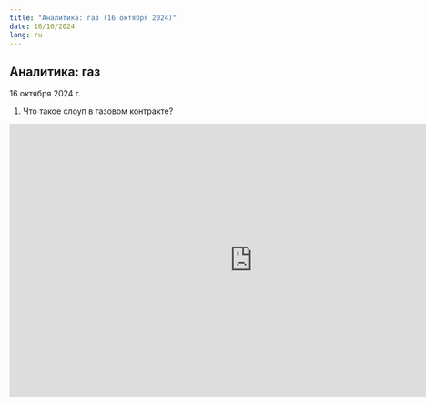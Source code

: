 ```yaml
---
title: "Аналитика: газ (16 октября 2024)"
date: 16/10/2024
lang: ru
---
```


## Аналитика: газ

16 октября 2024 г.

1.  Что такое слоуп в газовом контракте?

<iframe src="https://vk.com/video_ext.php?oid=-227681629&amp;id=456239019&amp;hd=2" width="853" height="480" allow="autoplay; encrypted-media; fullscreen; picture-in-picture; screen-wake-lock;" frameborder="0" allowfullscreen>

</iframe>
